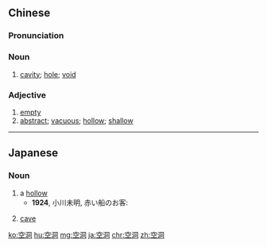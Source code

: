 ==Chinese==
{{zh-forms}}

===Pronunciation===
{{zh-pron
|m=kōngdòng
|c=hung1 dung6
|mn=khang-tōng
|ma=Zh-kongdòng.ogg
|cat=n,a
}}

===Noun===
{{zh-noun}}

# [[cavity]]; [[hole]]; [[void]]

===Adjective===
{{zh-adj}}

# [[empty]]
# [[abstract]]; [[vacuous]]; [[hollow]]; [[shallow]]

{{zh-cat|Advanced}}

----

==Japanese==
{{ja-kanjitab|くう|どう|yomi=on}}

===Noun===
{{ja-noun|くうどう}}

# a [[hollow]]
#* '''1924''', 小川未明, 赤い船のお客:
#*: {{ja-usex|笛の中は、ただ一本の'''空洞'''の竹にしかすぎませんでした。|ふえ の なか は、 ただ いっぽん の '''くうどう''' の たけ に しか すぎません でした。|The inside of the flute was nothing more than the hollow of a piece of bamboo.}}
# [[cave]]

[[ko:空洞]]
[[hu:空洞]]
[[mg:空洞]]
[[ja:空洞]]
[[chr:空洞]]
[[zh:空洞]]